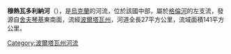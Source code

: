 '''穆熱瓦多利納河'''（{{lang-uk|Мужева Долина}}），是[[烏克蘭|烏克蘭]]的河流，位於該國中部，屬於[[格倫河_(格倫-塔尚河支流)|格倫河]]的左支流，發源自[[舍夫琴基_(津科夫區)|舍夫琴基]]東南面，流經[[波爾塔瓦州|波爾塔瓦州]]，河道全長27平方公里，流域面積141平方公里。

{{DEFAULTSORT:Мужева Долина}}
[[Category:波爾塔瓦州河流|Category:波爾塔瓦州河流]]


{{Ukraine-river-stub}}